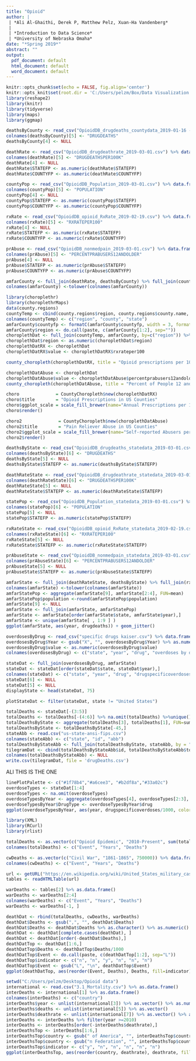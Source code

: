 ---
title: "Opioid"
author: |
 | *Ali Al-Ghaithi, Derek P, Matthew Pelz, Xuan-Ha Vandenberg*
 |
 | *Introduction to Data Science*
 | *University of Nebraska Omaha*
date: "*Spring 2019*"
abstract: ""
output:
  pdf_document: default
  html_document: default
  word_document: default
---

```{r setup, include=FALSE}
knitr::opts_chunk$set(echo = FALSE, fig.align='center')
knitr::opts_knit$set(root.dir = 'C:/Users/pelzm/Box/Data Visualization Undergraduate Project/Pelz data cleaning/Data')
library(reshape2)
library(knitr)
library(tidyverse)
library(maps)
library(ggmap)
```

```{r}
deathsByCounty <- read_csv("OpioidDB_drugdeaths_countydata_2019-01-16 - amfar by county.csv") %>% data.frame()
colnames(deathsByCounty)[5] <- "DRUGDEATHS"
deathsByCounty[4] <- NULL

deathRate <- read_csv("OpioidDB_drugdeathrate_2019-03-01.csv") %>% data.frame()
colnames(deathRate)[5] <- "DRUGDEATHSPER100K"
deathRate[4] <- NULL
deathRate$STATEFP <- as.numeric(deathRate$STATEFP)
deathRate$COUNTYFP <- as.numeric(deathRate$COUNTYFP)

countyPop <- read_csv("OpioidDB_Population_2019-03-01.csv") %>% data.frame()
colnames(countyPop)[5] <- "POPULATION"
countyPop[4] <- NULL
countyPop$STATEFP <- as.numeric(countyPop$STATEFP)
countyPop$COUNTYFP <- as.numeric(countyPop$COUNTYFP)

rxRate <- read_csv("OpioidDB_opioid_RxRate_2019-02-19.csv") %>% data.frame()
colnames(rxRate)[5] <- "RXRATEPER100"
rxRate[4] <- NULL
rxRate$STATEFP <- as.numeric(rxRate$STATEFP)
rxRate$COUNTYFP <- as.numeric(rxRate$COUNTYFP)

prAbuse <- read_csv("OpioidDB_nonmedpain_2019-03-01.csv") %>% data.frame()
colnames(prAbuse)[5] <- "PERCENTPRABUSERS12ANDOLDER"
prAbuse[4] <- NULL
prAbuse$STATEFP <- as.numeric(prAbuse$STATEFP)
prAbuse$COUNTYFP <- as.numeric(prAbuse$COUNTYFP)

amfarCounty <- full_join(deathRate, deathsByCounty) %>% full_join(countyPop) %>% full_join(rxRate) %>% full_join(prAbuse)
colnames(amfarCounty) <-tolower(colnames(amfarCounty))
```
```{r}
library(choroplethr)
library(choroplethrMaps)
data(county.regions)
countyTemp <- cbind(county.regions$region, county.regions$county.name, county.regions$state.name) %>% as.data.frame()
colnames(countyTemp) <- c("region", "county", "state")
amfarCounty$countyfp <- formatC(amfarCounty$countyfp, width = 3, format = "d", flag = "0")
amfarCounty$region <- do.call(paste, c(amfarCounty[1:2], sep=""))
choroplethDat <- full_join(countyTemp, amfarCounty, by=c("region")) %>% filter(year == "2014")
choroplethDat$region <- as.numeric(choroplethDat$region)
choroplethDatRX <- choroplethDat
choroplethDatRX$value <- choroplethDatRX$rxrateper100

county_choropleth(choroplethDatRX, title = "Opioid prescriptions per 100 People", legend = "", num_colors = 5,state_zoom = c("west virginia", "virginia", "tennessee", "kentucky"), county_zoom = NULL, reference_map = FALSE) + scale_fill_brewer(palette=5, na.value = "grey50")

choroplethDatAbuse <- choroplethDat
choroplethDatAbuse$value <- choroplethDatAbuse$percentprabusers12andolder
county_choropleth(choroplethDatAbuse, title = "Percent of People 12 and Over Reporting Non-medical Use of pain Releivers", legend = "", num_colors = 5,state_zoom = "colorado", county_zoom = NULL, reference_map = FALSE) + scale_fill_brewer(palette=4, na.value = "grey50")
```
```{r}
choro              = CountyChoropleth$new(choroplethDatRX)
choro$title        = "Opioid Prescriptions in US Counties"
choro$ggplot_scale = scale_fill_brewer(name="Annual Prescriptions per 100 People", palette=5, na.value = "grey50", drop=FALSE)
choro$render()

choro2              = CountyChoropleth$new(choroplethDatAbuse)
choro2$title        = "Pain Reliever Abuse in US Counties"
choro2$ggplot_scale = scale_fill_brewer(name="Self-reported Abusers per 100 People", palette=5, na.value = "grey50", drop=FALSE)
choro2$render()

```

```{r}
deathsByState <- read_csv("OpioidDB_drugdeaths_statedata_2019-03-01.csv") %>% data.frame()
colnames(deathsByState)[6] <- "DRUGDEATHS"
deathsByState[5] <- NULL
deathsByState$STATEFP <- as.numeric(deathsByState$STATEFP)

deathRateState <- read_csv("OpioidDB_drugdeathrate_statedata_2019-03-01.csv") %>% data.frame()
colnames(deathRateState)[6] <- "DRUGDEATHSPER100K"
deathRateState[5] <- NULL
deathRateState$STATEFP <- as.numeric(deathRateState$STATEFP)

statePop <- read_csv("OpioidDB_Population_statedata_2019-03-01.csv") %>% data.frame()
colnames(statePop)[6] <- "POPULATION"
statePop[5] <- NULL
statePop$STATEFP <- as.numeric(statePop$STATEFP)

rxRateState <- read_csv("OpioidDB_opioid_RxRate_statedata_2019-02-19.csv") %>% data.frame()
colnames(rxRateState)[6] <- "RXRATEPER100"
rxRateState[5] <- NULL
rxRateState$STATEFP <- as.numeric(rxRateState$STATEFP)

prAbuseState <- read_csv("OpioidDB_nonmedpain_statedata_2019-03-01.csv") %>% data.frame()
colnames(prAbuseState)[6] <- "PERCENTPRABUSERS12ANDOLDER"
prAbuseState[5] <- NULL
prAbuseState$STATEFP <- as.numeric(prAbuseState$STATEFP)
```

```{r}
amfarState <- full_join(deathRateState, deathsByState) %>% full_join(rxRateState) %>% full_join(prAbuseState) %>% full_join(statePop) 
colnames(amfarState) <-tolower(colnames(amfarState))
amfarStatePop <- aggregate(amfarState[9], amfarState[2:4], FUN=mean)
amfarStatePop$population <-round(amfarStatePop$population)
amfarState[9] <- NULL
amfarState <- full_join(amfarState, amfarStatePop)
amfarState <- amfarState[order(amfarState$state, amfarState$year),]
amfarState <- unique(amfarState[ , 1:9 ] )
ggplot(amfarState, aes(year, drugdeaths)) + geom_jitter()
```

```{r}
overdosesByDrug <- read_csv("specific drugs kaiser.csv") %>% data.frame() %>% melt(id = "Location") %>% separate(variable, c("Year", "Drug"))
overdosesByDrug$Year <- gsub("X", "", overdosesByDrug$Year) %>% as.numeric()
overdosesByDrug$value <- as.numeric(overdosesByDrug$value)
colnames(overdosesByDrug) <- c("state", "year", "drug", "overdoses by drug")

```
```{r}
stateDat <- full_join(overdosesByDrug, amfarState)
stateDat <- stateDat[order(stateDat$state, stateDat$year),]
colnames(stateDat) <- c("state", "year", "drug", "drugspecificoverdoses", "statefp", "stateABV", "overalldeathsper100k", "totaldrugdeaths", "rxrateper100", "percentprabusers12andolder", "population")
stateDat[6] <- NULL
stateDat[5] <- NULL
displayState <- head(stateDat, 75)

plotStateDat <- filter(stateDat, state != "United States")
```

```{r}
totalDeaths <- stateDat[-(3:5)]
totalDeaths <- totalDeaths[-(4:6)] %>% na.omit(totalDeaths) %>%unique()
totalDeathsByState <- aggregate(totalDeaths[3], totalDeaths[1], FUN=sum)  %>% as.data.frame()
totalDeathsByState <- totalDeathsByState[-45,]
stateAbb <- read.csv("us-state-ansi-fips.csv")
colnames(stateAbb) <- c("state", "id", "abb")
totalDeathsByStateAbb <- full_join(totalDeathsByState, stateAbb, by = "state")
tilegramDat <- cbind(totalDeathsByStateAbb$id, totalDeathsByStateAbb$totaldrugdeaths, totalDeathsByStateAbb$state) %>% as.data.frame()
colnames(totalDeathsByStateAbb) <- NULL
write.csv(tilegramDat, file = 'drugDeaths.csv')
```

ALI THIS IS THE ONE
```{r}
linePlotPalette <- c("#1f78b4","#a6cee3", "#b2df8a","#33a02c")
overdoseTypes <- stateDat[1:4]
overdoseTypes <- na.omit(overdoseTypes)
overdoseTypesByYear <- aggregate(overdoseTypes[4], overdoseTypes[2:3], FUN=sum)
overdoseTypesByYear$DrugType <- overdoseTypesByYear$drug
ggplot(overdoseTypesByYear, aes(year, drugspecificoverdoses/1000, color=DrugType)) +  geom_line(size=1.5) + xlab(NULL) + ylab(NULL) + scale_x_continuous(breaks = round(seq(min(overdoseTypesByYear$year), max(overdoseTypesByYear$year), by = 2),1)) + scale_y_continuous(breaks = round(seq(0, max(overdoseTypesByYear$drugspecificoverdoses), by = 10),1)) + ggtitle("Synthetic drugs including Fentanyl are linked \nwith the spike in overdoses")
```

```{r}
library(XML)
library(RCurl)
library(rlist)

totalDeaths <- as.vector(c("Opioid Epidemic", "2010-Present", sum(totalDeathsByState$totaldrugdeaths))) %>% data.frame() %>% t() %>% data.frame()
colnames(totalDeaths) <- c("Event", "Years", "Deaths")

cwDeaths <- as.vector(c("Civil War", "1861-1865", 750000)) %>% data.frame() %>% t() %>% data.frame()
colnames(cwDeaths) <- c("Event", "Years", "Deaths")

url <- getURL("https://en.wikipedia.org/wiki/United_States_military_casualties_of_war",.opts = list(ssl.verifypeer = FALSE) )
tables <- readHTMLTable(url)

warDeaths <- tables[2] %>% as.data.frame()
warDeaths <- warDeaths[2:4]
colnames(warDeaths) <- c("Event", "Years", "Deaths")
warDeaths <- warDeaths[-1, ] 

deathDat <- rbind(totalDeaths, cwDeaths, warDeaths)
deathDat$Deaths <- gsub(",", "", deathDat$Deaths)
deathDat$Deaths <- deathDat$Deaths %>% as.character() %>% as.numeric()
deathDat <- deathDat[complete.cases(deathDat), ]
deathDat <- deathDat[order(-deathDat$Deaths),]
deathDatTop <- deathDat[1:6,]
deathDatTop$Deaths <- deathDatTop$Deaths/1000
deathDatTop$Event <- do.call(paste, c(deathDatTop[1:2], sep="L"))
deathDatTop$indicator <- c("n", "n", "y", "n", "n", "n")
deathDatTop$Event <- gsub("L", "\n", deathDatTop$Event)
ggplot(deathDatTop, aes(reorder(Event, Deaths), Deaths, fill=indicator)) + geom_col() + coord_flip() + scale_y_continuous(labels = scales::comma, breaks = round(seq(0, max(deathDatTop$Deaths), by = 200),1)) + theme(axis.text.y = element_text(face = c('plain', 'plain', 'plain', 'bold', 'plain', 'plain'))) + scale_fill_manual(values = c('#595959', '#fc8d62')) + theme(legend.position="none") + xlab(NULL) + ylab(NULL) +  ggtitle("The opioid epidemic has taken nearly as many \nAmerican lives as World War II.")
```
```{r}
setwd("C:/Users/pelzm/Desktop/Opioid data")
international <- read.csv("3.1_Mortality.csv") %>% as.data.frame()
interDeaths <- international[1] %>% as.data.frame()
colnames(interDeaths) <- c("country")
interDeaths$year <- unlist(international[3]) %>% as.vector() %>% as.numeric()
interDeaths$deaths <- unlist(international[5]) %>% as.vector()
interDeaths$deathrate <- unlist(international[7]) %>% as.vector() %>% as.numeric()
interDeaths <- interDeaths %>% filter(year >=2010)
interDeaths <- interDeaths[order(-interDeaths$deathrate),]
interDeathsTop <- interDeaths[1:6,]
interDeathsTop$country <- gsub(" of America", "", interDeathsTop$country)
interDeathsTop$country <- gsub("n Federation", "", interDeathsTop$country)
interDeathsTop$indicator <- c("y", "n", "n", "n", "n", "n")
ggplot(interDeathsTop, aes(reorder(country, deathrate), deathrate, fill=indicator)) + geom_col() + coord_flip() + scale_y_continuous(labels = scales::comma, breaks = round(seq(0, max(interDeathsTop$deathrate), by = 100),1)) + theme(axis.text.y = element_text(face = c('plain', 'plain', 'plain', 'plain', 'plain', 'bold'))) + scale_fill_manual(values = c('#595959', '#8da0cb')) + theme(legend.position="none") + xlab(NULL) + ylab(NULL) +  ggtitle("The US has the highest opioid-related death rate \nin the world by a wide margin.")
```
